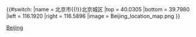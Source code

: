 {{#switch:{{{1}}}
|name   = 北京市{{!}}北京城区
|top    = 40.0305
|bottom = 39.7980
|left   = 116.1920
|right  = 116.5896
|image  = Beijing_location_map.png
}}<noinclude>{{Location map/Info}}
[[Category:中國地理位置圖模板|Beijing]]
</noinclude>